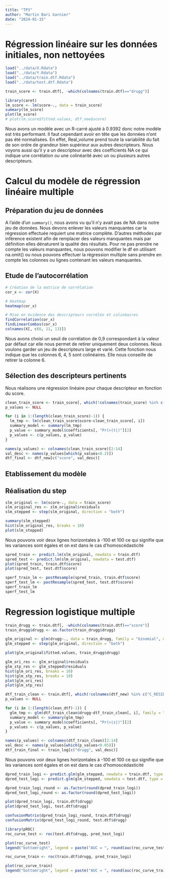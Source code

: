 ```yaml
---
title: "TP3"
author: "Martin Bari Garnier"
date: "2024-01-15"
---
```


# Régression linéaire sur les données initiales, non nettoyées

```r
load("../data/X.Rdata")
load("../data/Y.Rdata")
load("../data/train.dtf.Rdata")
load("../data/test.dtf.Rdata")
```

```r
train_score <- train.dtf[, -which(colnames(train.dtf)=="drugg")]
```


```r
library(caret)
lm_score <- lm(score~., data = train_score)
summary(lm_score)
plot(lm_score)
# plot(lm_score$fitted.values, dtf_new$score)
```
Nous avons un modèle avec un R-carré ajusté à 0.9392 donc notre modèle est très performant. Il faut cependant avoir en tête que les données n'ont pas été normalisées. En effet, Real_volume prend toute la variabilité du fait de son ordre de grandeur bien supérieur aux autres descripteurs. Nous voyons aussi qu'il y a un descripteur avec des coefficients NA ce qui indique une corrélation ou une colinéarité avec un ou plusieurs autres descripteurs.

# Calcul du modèle de régression linéaire multiple

## Préparation du jeu de données

A l'aide d'un `summary()`, nous avons vu qu'il n'y avait pas de NA dans notre jeu de données. Nous devons enlever les valeurs manquantes car la régression effectuée requiert une matrice complète. D'autres méthodes par inférence existent afin de remplacer des valeurs manquantes mais par définition elles dénaturent la qualité des résultats. Pour ne pas prendre ne compte les valeurs manquantes, nous pouvons modifier le df en utilisant na.omit() ou nous pouvons effectuer la régression multiple sans prendre en compte les colonnes ou lignes contenant les valeurs manquantes.

## Etude de l'autocorrélation

```r
# Création de la matrice de corrélation
cor_x <- cor(X)

# Heatmap
heatmap(cor_x)

# Mise en évidence des descripteurs corrélés et colinéaires
findCorrelation(cor_x)
findLinearCombos(cor_x)
colnames(X[, c(6, 11, 13)])
```
Nous avons choisi un seuil de corrélation de 0,9 correspondant à la valeur par défaut car elle nous permet de retirer uniquement deux colonnes. Nous voulons garder un jeu de descripteurs large et varié.
Cette fonction nous indique que les colonnes 6, 4, 5 sont colinéaires. Elle nous conseille de retirer la colonne 6. 

## Sélection des descripteurs pertinents

Nous réalisons une régression linéaire pour chaque descripteur en fonction du score.

```r
clean_train_score <- train_score[, which(!colnames(train_score) %in% c("C_RESIDUES", "positive", "Real_volume"))]
p_values <- NULL

for (i in 1:(length(clean_train_score)-1)) {
  lm_tmp <- lm(clean_train_score$score~clean_train_score[, i])
  summary_model <- summary(lm_tmp)
  p_value <- summary_model$coefficients[, "Pr(>|t|)"][2]
  p_values <- c(p_values, p_value)
}

names(p_values) <- colnames(clean_train_score)[2:14]
val_desc <- names(p_values[which(p_values<0.2)])
dtf_final <- dtf_new[c("score", val_desc)]
```

## Etablissement du modèle

## Réalisation du step

```r
slm_original <- lm(score~., data = train_score)
slm_original_res <- slm_original$residuals
slm_stepped <- step(slm_original, direction = "both")

summary(slm_stepped)
hist(slm_original_res, breaks = 10)
plot(slm_stepped)
```

Nous pouvons voir deux lignes horizontales à -100 et 100 ce qui signifie que les variances sont égales et on est dans le cas d'homoscédasticité

```r
spred_train <- predict.lm(slm_original, newdata = train.dtf)
spred_test <- predict.lm(slm_original, newdata = test.dtf)
plot(spred_train, train.dtf$score)
plot(spred_test, test.dtf$score)
```

```r
sperf_train_lm <- postResample(spred_train, train.dtf$score)
sperf_test_lm <- postResample(spred_test, test.dtf$score)
sperf_train_lm
sperf_test_lm
```

# Regression logistique multiple

```r
train_drugg <- train.dtf[, -which(colnames(train.dtf)=="score")]
train_drugg$drugg <- as.factor(train_drugg$drugg)

glm_original <- glm(drugg~., data = train_drugg, family = "binomial", maxit = 1000)
glm_stepped <- step(glm_original, direction = "both")

plot(glm_original$fitted.values, train_drugg$drugg)
```

```r
glm_ori_res <- glm_original$residuals
glm_stp_res <- glm_stepped$residuals
hist(glm_ori_res, breaks = 10)
hist(glm_stp_res, breaks = 10)
plot(glm_ori_res)
plot(glm_stp_res)
```

```r
dtf_train_clean <- train.dtf[, which(!colnames(dtf_new) %in% c("C_RESIDUES", "positive", "Real_volume"))]
p_values <- NULL

for (i in 1:(length(clean_dtf)-1)) {
  glm_tmp <- glm(dtf_train_clean$drugg~dtf_train_clean[, i], family = "binomial", maxit = 1000)
  summary_model <- summary(glm_tmp)
  p_value <- summary_model$coefficients[, "Pr(>|z|)"][2]
  p_values <- c(p_values, p_value)
}

names(p_values) <- colnames(dtf_train_clean)[2:14]
val_desc <- names(p_values[which(p_values<0.05)])
dtf_train_final <- train_log[c("drugg", val_desc)]
```

Nous pouvons voir deux lignes horizontales à -100 et 100 ce qui signifie que les variances sont égales et on est dans le cas d'homoscédasticité

```r
dpred_train_logi <- predict.glm(glm_stepped, newdata = train.dtf, type = "response")
dpred_test_logi <- predict.glm(glm_stepped, newdata = test.dtf, type = "response")

dpred_train_logi_round <- as.factor(round(dpred_train_logi))
dpred_test_logi_round <- as.factor(round(dpred_test_logi))

plot(dpred_train_logi, train.dtf$drugg)
plot(dpred_test_logi, test.dtf$drugg)
```

```r
confusionMatrix(dpred_train_logi_round, train.dtf$drugg)
confusionMatrix(dpred_test_logi_round, test.dtf$drugg)
```


```r
library(pROC)
roc_curve_test <- roc(test.dtf$drugg, pred_test_logi)

plot(roc_curve_test)
legend("bottomright", legend = paste("AUC = ", round(auc(roc_curve_test), 2)), col = "blue", lty = 1)

roc_curve_train <- roc(train.dtf$drugg, pred_train_logi)

plot(roc_curve_train)
legend("bottomright", legend = paste("AUC = ", round(auc(roc_curve_train), 2)), col = "blue", lty = 1)
```


